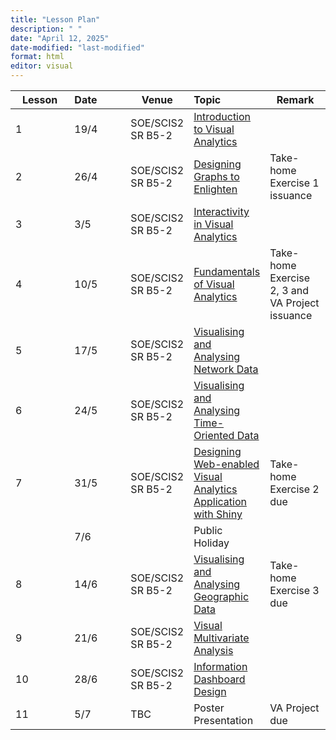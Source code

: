 ```yaml
---
title: "Lesson Plan"
description: " "
date: "April 12, 2025"
date-modified: "last-modified"
format: html
editor: visual
---
```


| Lesson | Date | Venue | Topic | Remark |
|---------------|:--------------|---------------|:--------------|---------------|
| 1 | 19/4 | SOE/SCIS2 SR B5-2 | [Introduction to Visual Analytics](outline/Lesson01_outline.html) |  |
| 2 | 26/4 | SOE/SCIS2 SR B5-2 | [Designing Graphs to Enlighten](outline/Lesson02_outline.html) | Take-home Exercise 1 issuance |
| 3 | 3/5 | SOE/SCIS2 SR B5-2 | [Interactivity in Visual Analytics](outline/Lesson03_outline.html) |  |
| 4 | 10/5 | SOE/SCIS2 SR B5-2 | [Fundamentals of Visual Analytics](outline/Lesson04_outline.html) | Take-home Exercise 2, 3 and VA Project issuance |
| 5 | 17/5 | SOE/SCIS2 SR B5-2 | [Visualising and Analysing Network Data](outline/Lesson09_outline.html) |  |
| 6 | 24/5 | SOE/SCIS2 SR B5-2 | [Visualising and Analysing Time-Oriented Data](outline/Lesson07_outline.html)|  |
| 7 | 31/5 | SOE/SCIS2 SR B5-2 | [Designing Web-enabled Visual Analytics Application with Shiny](outline/Lesson06_outline.html) |Take-home Exercise 2 due |
|  | 7/6 |  | Public Holiday |  |
| 8 | 14/6 | SOE/SCIS2 SR B5-2 | [Visualising and Analysing Geographic Data](outline/Lesson08_outline.html) | Take-home Exercise 3 due |
| 9 | 21/6 | SOE/SCIS2 SR B5-2 | [Visual Multivariate Analysis](outline/Lesson05_outline.html) |  |
| 10 | 28/6 | SOE/SCIS2 SR B5-2 | [Information Dashboard Design](outline/Lesson10_outline.html) |  |
| 11 | 5/7 | TBC | Poster Presentation | VA Project due |
